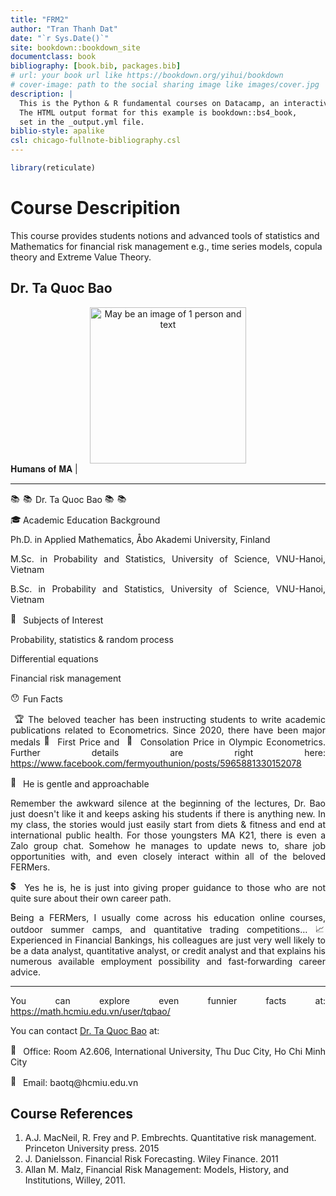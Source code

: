 ```yaml
--- 
title: "FRM2"
author: "Tran Thanh Dat"
date: "`r Sys.Date()`"
site: bookdown::bookdown_site
documentclass: book
bibliography: [book.bib, packages.bib]
# url: your book url like https://bookdown.org/yihui/bookdown
# cover-image: path to the social sharing image like images/cover.jpg
description: |
  This is the Python & R fundamental courses on Datacamp, an interactive learning platform.
  The HTML output format for this example is bookdown::bs4_book,
  set in the _output.yml file.
biblio-style: apalike
csl: chicago-fullnote-bibliography.csl
---
```



```r
library(reticulate)
```

# Course Descripition {.unnumbered}

This course provides students notions and advanced tools of statistics
and Mathematics for financial risk management e.g., time series
models, copula theory and Extreme Value Theory.

## Dr. Ta Quoc Bao {.unnumbered}

<center>
<img height="250" width="250" alt="May be an image of 1 person and text" class="i09qtzwb n7fi1qx3 datstx6m pmk7jnqg j9ispegn kr520xx4 k4urcfbm bixrwtb6" referrerpolicy="origin-when-cross-origin" src="https://scontent.fsgn2-5.fna.fbcdn.net/v/t39.30808-6/262514193_6574508332622705_1931316700181913638_n.jpg?stp=dst-jpg_s1080x2048&amp;_nc_cat=102&amp;ccb=1-5&amp;_nc_sid=730e14&amp;_nc_ohc=h5xDt6KP8YsAX9B8ybG&amp;tn=ygydJ9OTixIIhFzF&amp;_nc_ht=scontent.fsgn2-5.fna&amp;oh=00_AT9iwkgtS1hBzMcdlHseqXG0luEtBFp9ruKNZbvswIcmUw&amp;oe=622BE8A4">
</center>


<div dir="auto" style="text-align: justify;">| 𝐇𝐮𝐦𝐚𝐧𝐬 𝐨𝐟 𝐌𝐀 |
</div>
<div dir="auto" style="text-align: justify;">_____________________________________________
</div>
<div dir="auto" style="text-align: justify;">
<span class="pq6dq46d tbxw36s4 knj5qynh kvgmc6g5 ditlmg2l oygrvhab nvdbi5me sf5mxxl7 gl3lb2sf hhz5lgdu">
<img height="16" width="16" alt="📚" referrerpolicy="origin-when-cross-origin" src="https://static.xx.fbcdn.net/images/emoji.php/v9/te8/2/16/1f4da.png">
</span>
<span class="pq6dq46d tbxw36s4 knj5qynh kvgmc6g5 ditlmg2l oygrvhab nvdbi5me sf5mxxl7 gl3lb2sf hhz5lgdu">
<img height="16" width="16" alt="📚" referrerpolicy="origin-when-cross-origin" src="https://static.xx.fbcdn.net/images/emoji.php/v9/te8/2/16/1f4da.png">
</span> Dr. Ta Quoc Bao
<span class="pq6dq46d tbxw36s4 knj5qynh kvgmc6g5 ditlmg2l oygrvhab nvdbi5me sf5mxxl7 gl3lb2sf hhz5lgdu">
<img height="16" width="16" alt="📚" referrerpolicy="origin-when-cross-origin" src="https://static.xx.fbcdn.net/images/emoji.php/v9/te8/2/16/1f4da.png">
</span>
<span class="pq6dq46d tbxw36s4 knj5qynh kvgmc6g5 ditlmg2l oygrvhab nvdbi5me sf5mxxl7 gl3lb2sf hhz5lgdu">
<img height="16" width="16" alt="📚" referrerpolicy="origin-when-cross-origin" src="https://static.xx.fbcdn.net/images/emoji.php/v9/te8/2/16/1f4da.png">
</span>
</div>
<div dir="auto" style="text-align: justify;">
<span class="pq6dq46d tbxw36s4 knj5qynh kvgmc6g5 ditlmg2l oygrvhab nvdbi5me sf5mxxl7 gl3lb2sf hhz5lgdu">
<img height="16" width="16" alt="🎓" referrerpolicy="origin-when-cross-origin" src="https://static.xx.fbcdn.net/images/emoji.php/v9/tc4/2/16/1f393.png">
</span> Academic Education Background
</div>
<div dir="auto" style="text-align: justify;">Ph.D. in Applied Mathematics, Åbo Akademi University, Finland
</div>
<div dir="auto" style="text-align: justify;">M.Sc. in Probability and Statistics, University of Science, VNU-Hanoi, Vietnam
</div>
<div dir="auto" style="text-align: justify;">B.Sc. in Probability and Statistics,  University of Science, VNU-Hanoi, Vietnam
</div>
<div dir="auto" style="text-align: justify;">
<span class="pq6dq46d tbxw36s4 knj5qynh kvgmc6g5 ditlmg2l oygrvhab nvdbi5me sf5mxxl7 gl3lb2sf hhz5lgdu">
<img height="16" width="16" alt="🏫" referrerpolicy="origin-when-cross-origin" src="https://static.xx.fbcdn.net/images/emoji.php/v9/tc7/2/16/1f3eb.png">
</span> Subjects of Interest
</div>
<div dir="auto" style="text-align: justify;">Probability, statistics &amp; random process
</div>
<div dir="auto" style="text-align: justify;">Differential equations
</div>
<div dir="auto" style="text-align: justify;">Financial risk management
</div>
<div dir="auto" style="text-align: justify;"><span class="pq6dq46d tbxw36s4 knj5qynh kvgmc6g5 ditlmg2l oygrvhab nvdbi5me sf5mxxl7 gl3lb2sf hhz5lgdu">
<img height="16" width="16" alt="😯" referrerpolicy="origin-when-cross-origin" src="https://static.xx.fbcdn.net/images/emoji.php/v9/te1/2/16/1f62f.png">
</span>Fun Facts
</div>
<div dir="auto" style="text-align: justify;">️️
<span class="pq6dq46d tbxw36s4 knj5qynh kvgmc6g5 ditlmg2l oygrvhab nvdbi5me sf5mxxl7 gl3lb2sf hhz5lgdu">
<img height="16" width="16" alt="🏆" referrerpolicy="origin-when-cross-origin" src="https://static.xx.fbcdn.net/images/emoji.php/v9/t5d/2/16/1f3c6.png">
</span>The beloved teacher has been instructing students to write academic publications related to Econometrics.
Since 2020, there have been major medals
<span class="pq6dq46d tbxw36s4 knj5qynh kvgmc6g5 ditlmg2l oygrvhab nvdbi5me sf5mxxl7 gl3lb2sf hhz5lgdu">
<img height="16" width="16" alt="🥇" referrerpolicy="origin-when-cross-origin" src="https://static.xx.fbcdn.net/images/emoji.php/v9/t33/2/16/1f947.png">
</span>First Price and ️
<span class="pq6dq46d tbxw36s4 knj5qynh kvgmc6g5 ditlmg2l oygrvhab nvdbi5me sf5mxxl7 gl3lb2sf hhz5lgdu">
<img height="16" width="16" alt="🥉" referrerpolicy="origin-when-cross-origin" src="https://static.xx.fbcdn.net/images/emoji.php/v9/t35/2/16/1f949.png">
</span>Consolation Price in Olympic Econometrics. 
Further details are right here:
<span>
<a class="oajrlxb2 g5ia77u1 qu0x051f esr5mh6w e9989ue4 r7d6kgcz rq0escxv nhd2j8a9 nc684nl6 p7hjln8o kvgmc6g5 cxmmr5t8 oygrvhab hcukyx3x jb3vyjys rz4wbd8a qt6c0cv9 a8nywdso i1ao9s8h esuyzwwr f1sip0of lzcic4wl gpro0wi8 oo9gr5id lrazzd5p" href="https://www.facebook.com/fermyouthunion/posts/5965881330152078?__cft__[0]=AZWcX4ommMdc2Kfs3toou1n98i-YUUd_zjLRL9T7pamlI93pr40EkaNX68mNjJvMFOrgzhVavOfiJqN6xh5wxyJwg3vYtlGQcJ3kHgEY1wvJt7D8n19hv8jyZnRRLKOmHIIAiWvWytElsYecds310chT&amp;__tn__=-UK-R" role="link" tabindex="0">https://www.facebook.com/fermyouthunion/posts/5965881330152078
</a>
</span>
</div>
<div dir="auto" style="text-align: justify;">
<span class="pq6dq46d tbxw36s4 knj5qynh kvgmc6g5 ditlmg2l oygrvhab nvdbi5me sf5mxxl7 gl3lb2sf hhz5lgdu">
<img height="16" width="16" alt="💝" referrerpolicy="origin-when-cross-origin" src="https://static.xx.fbcdn.net/images/emoji.php/v9/tb6/2/16/1f49d.png">
</span>He is gentle and approachable
</div>
<div dir="auto" style="text-align: justify;">Remember the awkward silence at the beginning of the lectures, Dr. Bao just doesn&#39;t like it and keeps asking his students if there is anything new. In my class, the stories would just easily start from diets & fitness and end at international public health.
For those youngsters MA K21, there is even a Zalo group chat. Somehow he manages to update news to, share job opportunities with, and even closely interact within all of the beloved FERMers.
</div>
<div dir="auto" style="text-align: justify;">
<span class="pq6dq46d tbxw36s4 knj5qynh kvgmc6g5 ditlmg2l oygrvhab nvdbi5me sf5mxxl7 gl3lb2sf hhz5lgdu">
<img height="16" width="16" alt="💲" referrerpolicy="origin-when-cross-origin" src="https://static.xx.fbcdn.net/images/emoji.php/v9/tfb/2/16/1f4b2.png">
</span>Yes he is, he is just into giving proper guidance to those who are not quite sure about their own career path.
</div>
<div dir="auto" style="text-align: justify;">Being a FERMers, I usually come across his education online courses, outdoor summer camps, and quantitative trading competitions...
<span class="pq6dq46d tbxw36s4 knj5qynh kvgmc6g5 ditlmg2l oygrvhab nvdbi5me sf5mxxl7 gl3lb2sf hhz5lgdu">
<img height="16" width="16" alt="📈" referrerpolicy="origin-when-cross-origin" src="https://static.xx.fbcdn.net/images/emoji.php/v9/ta0/2/16/1f4c8.png">
</span>Experienced in Financial Bankings, his colleagues are just very well likely to be a data analyst, quantitative analyst, or credit analyst and that explains his numerous available employment possibility and fast-forwarding career advice.
</div>
<div dir="auto" style="text-align: justify;">_____________________________________________
</div>
<div dir="auto" style="text-align: justify;">You can explore even funnier facts at:
<span>
<a class="oajrlxb2 g5ia77u1 qu0x051f esr5mh6w e9989ue4 r7d6kgcz rq0escxv nhd2j8a9 nc684nl6 p7hjln8o kvgmc6g5 cxmmr5t8 oygrvhab hcukyx3x jb3vyjys rz4wbd8a qt6c0cv9 a8nywdso i1ao9s8h esuyzwwr f1sip0of lzcic4wl gpro0wi8 py34i1dx" href="https://math.hcmiu.edu.vn/user/tqbao/?fbclid=IwAR1D1E06e1EqUZcgDbhetnD0MMR0h0haX4jUt3nOnmdAwJtdNF9ytconlUI" rel="nofollow noopener" role="link" tabindex="0" target="_blank">https://math.hcmiu.edu.vn/user/tqbao/
</a>
</span>
</div>
<div dir="auto" style="text-align: justify;">You can contact <a href="https://www.facebook.com/taquoc.bao" target="_blank">Dr. Ta Quoc Bao</a> at:
</div>
<div dir="auto" style="text-align: justify;">
<span class="pq6dq46d tbxw36s4 knj5qynh kvgmc6g5 ditlmg2l oygrvhab nvdbi5me sf5mxxl7 gl3lb2sf hhz5lgdu">
<img height="16" width="16" alt="📌" referrerpolicy="origin-when-cross-origin" src="https://static.xx.fbcdn.net/images/emoji.php/v9/t4b/2/16/1f4cc.png">
</span> Office: Room A2.606, International University, Thu Duc City, Ho Chi Minh City
</div>
<div dir="auto" style="text-align: justify;">
<span class="pq6dq46d tbxw36s4 knj5qynh kvgmc6g5 ditlmg2l oygrvhab nvdbi5me sf5mxxl7 gl3lb2sf hhz5lgdu">
<img height="16" width="16" alt="📌" referrerpolicy="origin-when-cross-origin" src="https://static.xx.fbcdn.net/images/emoji.php/v9/t4b/2/16/1f4cc.png">
</span> Email: baotq\@hcmiu.edu.vn
</div>

## Course References {.unnumbered}

1. A.J. MacNeil, R. Frey and P. Embrechts. Quantitative risk
management. Princeton University press. 2015
2. J. Danielsson. Financial Risk Forecasting. Wiley Finance. 2011
3. Allan M. Malz, Financial Risk Management: Models, History, and
Institutions, Willey, 2011.
